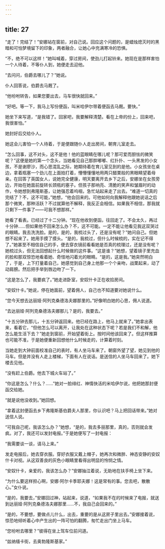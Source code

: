 ```yaml
---
---
---
```

title: 27
---




“走了！完结了！”安娜站在窗前，对自己说。回应这个问题的，是蜡烛熄灭时的黑暗和可怕梦境留下的印象，两者融合，让她心中充满寒冷的恐惧。

“不，绝不可以这样！”她叫喊着，穿过房间，使劲儿打起铃来。她现在是那样害怕一个人待着，不等仆人到，她便走去迎他。

“去问问，伯爵去哪儿了？”她说。

仆人回答说，伯爵去马厩了。

“他吩咐转告，如果您要出去，马车很快就回来。”

“好吧。等一下，我马上写份便函，叫米哈伊尔带着便函去马厩。要快。”

她坐下来写道，“是我错了。回家吧，我要解释清楚。看在上帝的份上，回来吧，我很害怕。”

她封好后交给仆人。

她这会儿害怕一个人待着，于是便跟随仆人走出房间，朝育儿室走去。

“怎么回事，这不对头，这不是他！他的蓝眼睛在哪儿呢？那可爱而胆怯的微笑呢？”这便是她的第一个念头，当她看见自己那胖嘟嘟、红扑扑、一头黑发的小女孩，不是谢廖沙，而心思混乱之际，她期待着在育儿室见到的是他。小女孩坐在桌边，拿着瓶塞一个劲儿在上面拍打着，懵懵懂懂地用两只醋栗般的黑眼睛望着母亲。在回答了英国女人，说她完全健康，明天要离开去乡下之后，安娜坐在女孩旁边，开始在她面前旋转长颈瓶的塞子。但孩子那响亮、清脆的笑声和皱眉时的动作，令她想到弗隆斯基，让她强忍着呜咽，急忙站起来走了出去。“难道一切真的完结了？不，这不可能，”她想，“他会回来的。可他如何向我解释他跟她说话之后那个微笑，那种活跃？不过就算他不解释，我反正会相信。如果我不相信，那我就只剩下一件事了——可我不想那样。”

她看了看表。已经过了十二分钟。“现在他收到便函，往回走了。不会太久，再过十分钟……但如果他不回来怎么办？不，这不可能。一定不能让他看见我这双哭过的眼睛。我去洗洗脸。是的，是的，我梳过头了，还是没有呢？”她问自己。但她想不起来了。她用手摸了摸头。“是的，我梳过，但什么时候梳的，实在记不得了。”她甚至不相信自己的手，便去穿衣镜前看看她是否真的梳理过，还是没有呢？她梳过头，但无法回想起什么时候做的这件事。“这是谁？”她想，望着镜子里充血的脸和那双惊恐地看着她、奇怪地闪着光的眼睛。“是的，这是我。”她突然明白了，于是，上下打量着自己，她感觉到自己身上他那一个个亲吻，战栗起来，动了动肩膀。然后把手举到唇边吻了一下。

“这是怎么了，我要疯了。”她走进卧室，安奴什卡正在收拾房间。

“安奴什卡。”她说，停在她面前，望着佣人，自己也不知道要对她说什么。

“您今天想去达丽娅·阿列克桑德洛夫娜那里的。”好像明白她的心思，佣人说道。

“去达丽娅·阿列克桑德洛夫娜那儿？是的，我要去。”

“十五分钟去那儿，十五分钟返回来。他已经在路上，他马上就来了。”她拿出表来，看着它，“但他怎么可以离开，让我处在这种状态下呢？若是我们不和解，他怎么能生活下去？”她走到窗前，开始望着街上。按时间他该回来了。但这样推算也可能不准，于是她便重新回想他什么时候走的，计算着时刻。

当她走到大钟前面校准自己的表时，有人坐马车来了。朝窗外望了望，她见到他的马车。但是并没有人走上楼梯，下面有人在说话。是送信的人坐马车回来了。她下楼去见他。

“没有赶上伯爵。他去下城火车站了。”

“你这是怎么？什么？……”她对一脸绯红、神情快活的米哈伊尔说，他把她那封便函交给她。

“就是说他没收到。”她回想。

“拿着这封便函去乡下弗隆斯基伯爵夫人那里，你认识吧？马上把回话带来。”她对送信人说。

“可我自己呢，我该怎么办？”她想，“是的，我去多丽那里，真的，否则就会发疯。对了，我还可以发封电报。”于是她便写了一封电报：

“我需要谈一谈，请马上来。”

发走电报后，她去穿衣服。穿好衣服又戴上帽子，她再次和微胖、神态安静的安奴什卡对视。从这双善良的灰色小眼睛里看得出明显的怜悯之情。

“安奴什卡，亲爱的，我该怎么办？”安娜抽泣着说，无助地在扶手椅上坐下来。

“为什么要这样担心啊，安娜·阿尔卡季耶夫娜！这是常有的事。您去吧，散散心。”女仆说。

“是的，我要去，”安娜回过神，站起来，说道，“如果我不在的时候来了电报，就送到达丽娅·阿列克桑德洛夫娜那里……不，我自己会回来的。”

“是的，不要想，要做点儿什么，出去，重要的是从这房子里出去。”安娜接着说，惊恐地倾听着心中产生出的一阵可怕的翻腾，匆忙走出门坐上马车。

“您吩咐去哪里？”彼得在坐上驾车位前问道。

“兹纳缅卡街，去奥勃隆斯基家。”